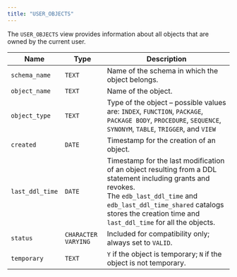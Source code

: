 ```yaml
---
title: "USER_OBJECTS"
---
```


<div id="user_objects" class="registered_link"></div>

The `USER_OBJECTS` view provides information about all objects that are owned by the current user.

| Name            | Type                | Description                                                                                                                                                                                                                                                   |
| --------------- | ------------------- | ------------------------------------------------------------------------------------------------------------------------------------------------------------------------------------------------------------------------------------------------------------- |
| `schema_name`   | `TEXT`              | Name of the schema in which the object belongs.                                                                                                                                                                                                               |
| `object_name`   | `TEXT`              | Name of the object.                                                                                                                                                                                                                                           |
| `object_type`   | `TEXT`              | Type of the object – possible values are: `INDEX`, `FUNCTION`, `PACKAGE`, `PACKAGE BODY`, `PROCEDURE`, `SEQUENCE`, `SYNONYM`, `TABLE`, `TRIGGER`, and `VIEW`                                                                                                  |
| `created`       | `DATE`              | Timestamp for the creation of an object.                                                                                                                                                                                                                      |
| `last_ddl_time` | `DATE`              | Timestamp for the last modification of an object resulting from a DDL statement including grants and revokes. <br /> The `edb_last_ddl_time` and `edb_last_ddl_time_shared` catalogs stores the creation time and `last_ddl_time` for all the objects. <br /> |
| `status`        | `CHARACTER VARYING` | Included for compatibility only; always set to `VALID`.                                                                                                                                                                                                       |
| `temporary`     | `TEXT`              | `Y` if the object is temporary; `N` if the object is not temporary.                                                                                                                                                                                           |
